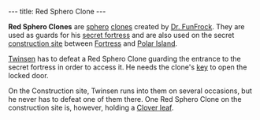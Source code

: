 ---
title: Red Sphero Clone
---

{{Infobox Enemy
 |image=Redsphero.gif
 |race=sphero
 |gender=
 |size=small
 |lba1=aye, all clones are
 |lba2=
 |alignment=funfrock
 |occupation=
 |requires=red
 |melee=
 |ranged=
 |magic=
 |explosive=
 |range=Wide
 |speed=Slow
 |damage=High
 |rate=high
 |reaction=Spins round on spot
 |recovery=Medium
}}

'''Red Sphero Clones''' are [[sphero]] [[clone]]s created by [[Dr. FunFrock]]. They are used as guards for his [[FunFrock's Secret Fortress|secret fortress]] and are also used on the secret [[construction site]] between [[Fortress Island|Fortress]] and [[Polar Island]].

[[Twinsen]] has to defeat a Red Sphero Clone guarding the entrance to the secret fortress in order to access it. He needs the clone's [[key]] to open the locked door.

On the Construction site, Twinsen runs into them on several occasions, but he never has to defeat one of them there. One Red Sphero Clone on the construction site is, however, holding a [[Clover leaf]].